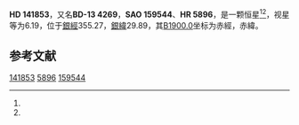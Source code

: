 {{Starbox begin
| name = HD 141853
}}
{{Starbox observe
| epoch = [[J2000.0|J2000.0]]
| constell = {{星座名待查}}<ref name=SIMBAD>{{cite web
 | url=http://simbad.u-strasbg.fr/simbad/sim-id?Ident=HR+5896
 | title =Pulsating variable Star
 | publisher=Centre de Données astronomiques de Strasbourg
 | work=SIMBAD
 | accessdate=2012-07-13}}</ref><ref name=DATA>{{cite web
 | url=http://vizier.u-strasbg.fr/viz-bin/VizieR-5?-out.add=.&-source=5050&-corr=PK=HR&-out.max=9999&HR=5896
 | title=VizieR Detailed Page
 | accessdate=2012-07-13
 | archive-date=2016-03-05
 | archive-url=https://web.archive.org/web/20160305013919/http://vizier.u-strasbg.fr/viz-bin/VizieR-5?-out.add=.&-source=5050&-corr=PK=HR&-out.max=9999&HR=5896
 | dead-url=no
 }}</ref>
| 星官 = 
| ra = {{RA|15|51|38.4}}<ref name=SIMBAD /><ref name=DATA />
| dec = {{DEC|-14|8|1}}<ref name=SIMBAD /><ref name=DATA />
| appmag_v = 6.19<ref name=SIMBAD /><ref name=DATA />
}}
{{Starbox character
| class = G8III<ref name=SIMBAD /><ref name=DATA />
| b-v = 1<ref name=SIMBAD /><ref name=DATA />
| u-b = <ref name=SIMBAD /><ref name=DATA />
| r-i = <ref name=SIMBAD /><ref name=DATA />
| variable = 
}}
{{Starbox astrometry
| radial_v = 
| prop_mo_ra = -22
| parallax = 
| p_error = 
}}
{{Starbox catalog
| names =BD-13 4269，[[SAO星表|SAO]] 159544，[[HD星表|HD]] 141853，[[HR星表|HR]] 5896}}
{{Starbox reference |Simbad=HR+5896}}
{{Starbox end}}

'''HD 141853'''，又名'''BD-13 4269'''，'''SAO 159544'''、'''HR 5896'''，是一颗恒星<ref name=SIMBAD /><ref name=DATA />，视星等为6.19，位于[[銀道座標系|銀經]]355.27，[[銀道座標系|銀緯]]29.89，其[[B1900.0|B1900.0]]坐标为赤經{{RA|15|46|3.2}}，赤緯{{DEC|-13|29.89|55}}。

== 参考文献 ==
{{reflist}}

{{star-stub}}

[[Category:HD和HDE天體|141853]]
[[Category:HR天體|5896]]
[[Category:SAO天體|159544]]
